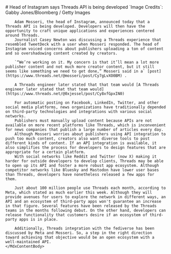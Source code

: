 
<DarkTheme>
<NavbarFullMenu />
    <MdxTitle>
        # Head of Instagram says Threads API is being developed
    </MdxTitle>
    <MdxContentBody
        articleTitle="Head of Instagram says Threads API is being developed" 
        keyWords={["threads", "threads api", "api", "instagram", "React.js", "Next.js", "Javascript", "Frontend", "Software development"]}
        articleImageSrc="https://techcrunch.com/wp-content/uploads/2023/08/threads-desktop-GettyImages-1524135861.jpg?resize=1200,800"
    >
        `Image Credits`: Gabby Jones/Bloomberg / Getty Images
        
        Adam Mosseri, the head of Instagram, announced today that a Threads API is being developed. Developers will then have the opportunity to craft unique applications and experiences centered around Threads.
        Journalist Casey Newton was discussing a Threads experience that resembled TweetDeck with a user when Mosseri responded. The head of Instagram voiced concerns about publishers uploading a ton of content and so overshadowing content created by creators.

        `“We’re working on it. My concern is that it’ll mean a lot more publisher content and not much more creator content, but it still seems like something we need to get done,” Mosseri said in a` [post](https://www.threads.net/@mosseri/post/Cy7gLvXO0BM) .

        A Threads engineer later stated that that team would [A Threads engineer later stated that that team would](https://www.threads.net/@0xjessel/post/Cy8xfGpxIN0)

        For automatic posting on Facebook, LinkedIn, Twitter, and other social media platforms, news organizations have traditionally depended on third-party technologies and integrations with various social networks.
        Publishers must manually upload content because APIs are not available on more recent platforms like Threads, which is inconvenient for news companies that publish a large number of articles every day.
        Although Mosseri worries about publishers using API integration to push too much content, creators also want diverse tools to post different kinds of content. If an API integration is available, it also simplifies the process for developers to design features that are appropriate for a certain platform.
        With social networks like Reddit and Twitter (now X) making it harder for outside developers to develop clients, Threads may be able to open up its API and foster a more robust app ecosystem. Although competitor networks like Bluesky and Mastodon have lower user bases than Threads, developers have nonetheless released a few apps for them.
        
        Just about 100 million people use Threads each month, according to Meta, which stated as much earlier this week. Although they will provide avenues for users to explore the network in different ways, an API and an ecosystem of third-party apps won't guarantee an increase in that figure. Several features have been released by the Threads teams in the months following debut. On the other hand, developers can release functionality that customers desire if an ecosystem of third-party apps is in place.
        
        Additionally, Threads integration with the fediverse has been discussed by Meta and Mosseri. So, a step in the right direction toward achieving that objective would be an open ecosystem with a well-maintained API.
    </MdxContentBody>
</DarkTheme>
 